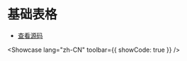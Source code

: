 # 基础表格


- [查看源码](https://github.com/dream-num/univer-documentation/blob/dev/showcase/sheets/basic/entry.tsx)

<Showcase lang="zh-CN" toolbar={{ showCode: true }} />
